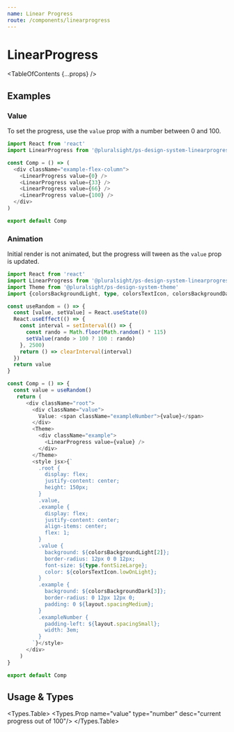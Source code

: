 ```yaml
---
name: Linear Progress
route: /components/linearprogress
---
```


# LinearProgress

<TableOfContents {...props} />

## Examples

### Value

To set the progress, use the `value` prop with a number between 0 and 100.

```typescript
import React from 'react'
import LinearProgress from '@pluralsight/ps-design-system-linearprogress'

const Comp = () => (
  <div className="example-flex-column">
    <LinearProgress value={0} />
    <LinearProgress value={33} />
    <LinearProgress value={66} />
    <LinearProgress value={100} />
  </div>
)

export default Comp

```

### Animation

Initial render is not animated, but the progress will tween as the `value` prop is updated.

```typescript
import React from 'react'
import LinearProgress from '@pluralsight/ps-design-system-linearprogress'
import Theme from '@pluralsight/ps-design-system-theme'
import {colorsBackgroundLight, type, colorsTextIcon, colorsBackgroundDark, layout} from '@pluralsight/ps-design-system-core'

const useRandom = () => {
  const [value, setValue] = React.useState(0)
  React.useEffect(() => {
    const interval = setInterval(() => {
      const rando = Math.floor(Math.random() * 115)
      setValue(rando > 100 ? 100 : rando)
    }, 2500)
    return () => clearInterval(interval)
  })
  return value
}

const Comp = () => {
  const value = useRandom()
   return (
      <div className="root">
        <div className="value">
          Value: <span className="exampleNumber">{value}</span>
        </div>
        <Theme>
          <div className="example">
            <LinearProgress value={value} />
          </div>
        </Theme>
        <style jsx>{`
          .root {
            display: flex;
            justify-content: center;
            height: 150px;
          }
          .value,
          .example {
            display: flex;
            justify-content: center;
            align-items: center;
            flex: 1;
          }
          .value {
            background: ${colorsBackgroundLight[2]};
            border-radius: 12px 0 0 12px;
            font-size: ${type.fontSizeLarge};
            color: ${colorsTextIcon.lowOnLight};
          }
          .example {
            background: ${colorsBackgroundDark[3]};
            border-radius: 0 12px 12px 0;
            padding: 0 ${layout.spacingMedium};
          }
          .exampleNumber {
            padding-left: ${layout.spacingSmall};
            width: 3em;
          }
        `}</style>
      </div>
    )
}

export default Comp
```

## Usage & Types

<Usage install="npm install @pluralsight/ps-design-system-linearprogress"
  import="import LinearProgress from '@pluralsight/ps-design-system-linearprogress'"
  packageName="linearprogress"
  />

<Types.Table>
  <Types.Prop name="value" type="number" desc="current progress out of 100"/>
</Types.Table>
